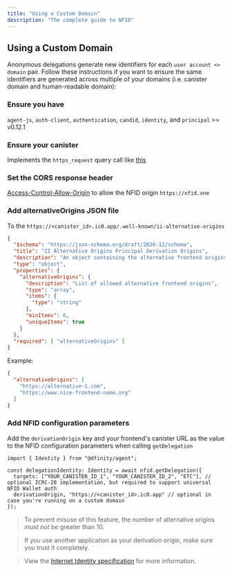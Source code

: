 ```yaml
---
title: "Using a Custom Domain"
description: "The complete guide to NFID"
---
```



## Using a Custom Domain

Anonymous delegations generate new identifiers for each `user account <> domain` pair. Follow these instructions if you want to ensure the same identifiers are generated across multiple of your domains (i.e. canister domain and human-readable domain):

<Steps>

### Ensure you have 
`agent-js`, `auth-client`, `authentication`, `candid`, `identity`, and `principal` >= v0.12.1

### Ensure your canister 
Implements the `https_request` query call like [this](https://github.com/dfinity/interface-spec/blob/master/spec/index.adoc#the-http-gateway-protocol)

### Set the CORS response header
[Access-Control-Allow-Origin](https://developer.mozilla.org/en-US/docs/Web/HTTP/Headers/Access-Control-Allow-Origin) to allow the NFID origin `https://nfid.one`

### Add alternativeOrigins JSON file
To the `https://<canister_id>.ic0.app/.well-known/ii-alternative-origins`

   ```json copy
   {
     "$schema": "https://json-schema.org/draft/2020-12/schema",
     "title": "II Alternative Origins Principal Derivation Origins",
     "description": "An object containing the alternative frontend origins of the given canister, which are allowed to use a canonical canister URL (https://<canister_id>.ic0.app or https://<canister_id>.raw.ic0.app) for principal derivation.",
     "type": "object",
     "properties": {
       "alternativeOrigins": {
         "description": "List of allowed alternative frontend origins",
         "type": "array",
         "items": {
           "type": "string"
         },
         "minItems": 0,
         "uniqueItems": true
       }
     },
     "required": [ "alternativeOrigins" ]
   }
   ```

   Example:

   ```json copy
   {
     "alternativeOrigins": [
       "https://alternative-1.com",
       "https://www.nice-frontend-name.org"
     ]
   }
   ```

### Add NFID configuration parameters
Add the `derivationOrigin` key and your frontend's canister URL as the value to the NFID configuration parameters when calling `getDelegation`

   ```tsx copy
   import { Identity } from "@dfinity/agent";

   const delegationIdentity: Identity = await nfid.getDelegation({
     targets: ["YOUR_CANISTER_ID_1", "YOUR_CANISTER_ID_2", "ETC"], // optional ICRC-28 implementation, but required to support universal NFID Wallet auth
     derivationOrigin, "https://<canister_id>.ic0.app" // optional in case you're running on a custom domain
   });
   ```

</Steps>

> To prevent misuse of this feature, the number of alternative origins _must not_ be greater than 10.

> If you use another application as your derivation origin, make sure you trust it completely.

> View the [Internet Identity specification](https://github.com/dfinity/internet-identity/blob/main/docs/internet-identity-spec.adoc#alternative-frontend-origins) for more information.
